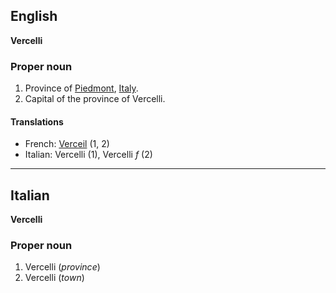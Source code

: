 ==English==
'''Vercelli'''

===Proper noun===

#Province of [[Piedmont]], [[Italy]].
#Capital of the province of Vercelli.

====Translations====

*French: [[Verceil]] (1, 2)
*Italian: Vercelli (1), Vercelli ''f'' (2)

----

==Italian==
'''Vercelli'''

===Proper noun===

#Vercelli (''province'')
#Vercelli (''town'')